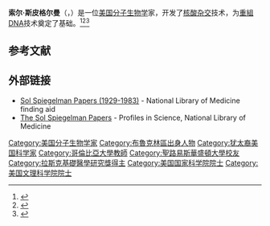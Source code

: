 {{Infobox scientist  	
| name = Sol Spiegelman
| image = SolSpiegelman.jpg
| image_size = 130px	
| caption = Sol Spiegelman
| birth_date = {{birth date|1914|12|14}}
| birth_place =  [[纽约州|纽约州]][[布鲁克林区|布鲁克林]]
| nationality = 美国
| death_date = {{death date and age|1983|1|21|1914|12|14}}
| death_place = 纽约州[[纽约市|纽约市]]
| field = [[分子生物学|分子生物学]]、[[遗传学|遗传学]]
| work_institution = [[伊利诺伊大学厄巴纳-香槟分校|伊利诺伊大学厄巴纳-香槟分校]]、[[哥伦比亚大学|哥伦比亚大学]]
| alma_mater =  [[纽约市立学院|纽约市立学院]]、[[圣路易斯华盛顿大学|圣路易斯华盛顿大学]]
| doctoral_advisor =
| doctoral_students =[[诺曼·R·佩斯|诺曼·R·佩斯]]
| known_for = [[核酸杂交|核酸杂交]]技术、[[斯皮格尔曼的怪物|斯皮格尔曼的怪物]]实验
| prizes =
| religion =
| footnotes = 	
}}
'''索尔·斯皮格尔曼'''（{{lang-en|Sol Spiegelman}}，{{bd|1914年|12月14日|1983年|1月21日}}）是一位[[美国|美国]][[分子生物学|分子生物学]]家，开发了[[核酸杂交|核酸杂交]]技术，为[[重組DNA|重組DNA]]技术奠定了基础。<ref name="nlm">{{cite web |title=The Sol Spiegelman Papers: Biographical Overview |url=https://profiles.nlm.nih.gov/spotlight/px/feature/biographical-overview |website=Profiles in Science |publisher=US National Library of Medicine |access-date=18 January 2021 |archive-date=2021-03-18 |archive-url=https://web.archive.org/web/20210318042316/https://profiles.nlm.nih.gov/spotlight/px/feature/biographical-overview |dead-url=no }}</ref><ref name="nas">{{cite web |title=Sol Spiegelman |url=http://www.nasonline.org/member-directory/deceased-members/50206.html |website=Member Directory |publisher=National Academy of Sciences |access-date=18 January 2021 |archive-date=2020-07-26 |archive-url=https://web.archive.org/web/20200726231116/http://www.nasonline.org/member-directory/deceased-members/50206.html |dead-url=no }}</ref><ref name="nyt">{{cite news |last1=Webster |first1=Bayard |title=DR. SOL SPIEGELMAN, MICROBIOLOGIST AT COLUMBIA AND GENETICIST, DIES |url=https://www.nytimes.com/1983/01/22/obituaries/dr-sol-spiegelman-microbiologist-at-columbia-and-geneticist-dies.html |access-date=18 January 2021 |work=The New York Times |date=January 22, 1983 |page=16 |archive-date=2021-02-06 |archive-url=https://web.archive.org/web/20210206224856/https://www.nytimes.com/1983/01/22/obituaries/dr-sol-spiegelman-microbiologist-at-columbia-and-geneticist-dies.html |dead-url=no }}</ref>

== 参考文献 ==
{{reflist}}

== 外部链接 ==
{{commons category}}
*[http://oculus.nlm.nih.gov/cgi/f/findaid/findaid-idx?c=nlmfindaid;id=navbarbrowselink;cginame=findaid-idx;cc=nlmfindaid;view=reslist;subview=standard;didno=spiegelman561 Sol Spiegelman Papers (1929-1983)] {{Wayback|url=http://oculus.nlm.nih.gov/cgi/f/findaid/findaid-idx?c=nlmfindaid;id=navbarbrowselink;cginame=findaid-idx;cc=nlmfindaid;view=reslist;subview=standard;didno=spiegelman561 |date=20180625074803 }} - National Library of Medicine finding aid
*[https://profiles.nlm.nih.gov/PX/ The Sol Spiegelman Papers] {{Wayback|url=https://profiles.nlm.nih.gov/PX/ |date=20190109032041 }} - Profiles in Science, National Library of Medicine

{{Authority control}}

{{DEFAULTSORT:Spiegelman, Sol}}

[[Category:美国分子生物学家|Category:美国分子生物学家]]
[[Category:布魯克林區出身人物|Category:布魯克林區出身人物]]
[[Category:犹太裔美国科学家|Category:犹太裔美国科学家]]
[[Category:哥倫比亞大學教師|Category:哥倫比亞大學教師]]
[[Category:聖路易斯華盛頓大學校友|Category:聖路易斯華盛頓大學校友]]
[[Category:拉斯克基礎醫學研究獎得主|Category:拉斯克基礎醫學研究獎得主]]
[[Category:美国国家科学院院士|Category:美国国家科学院院士]]
[[Category:美国文理科学院院士|Category:美国文理科学院院士]]